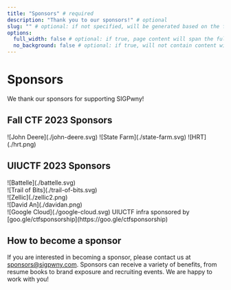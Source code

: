 ```yaml
---
title: "Sponsors" # required
description: "Thank you to our sponsors!" # optional
slug: "" # optional: if not specified, will be generated based on the file's relative path
options:
  full_width: false # optional: if true, page content will span the full container width
  no_background: false # optional: if true, will not contain content with the rounded gray panel background
---
```


# Sponsors

We thank our sponsors for supporting SIGPwny!

## Fall CTF 2023 Sponsors

<div class="grid md:grid-cols-2 gap-x-8 gap-y-4 items-center text-center mb-8">
![John Deere](./john-deere.svg)
![State Farm](./state-farm.svg)
![HRT](./hrt.png)
</div>

## UIUCTF 2023 Sponsors

<div class="grid md:grid-cols-2 gap-x-8 gap-y-4 items-center text-center mb-8">
  <div class="md:w-3/4 w-1/2 mx-auto">
  ![Battelle](./battelle.svg)
  </div>
  <div class="md:w-3/4 w-1/2 mx-auto">
  ![Trail of Bits](./trail-of-bits.svg)
  </div>
  <div class="md:w-3/4 w-1/2 mx-auto">
  ![Zellic](./zellic2.png)
  </div>
  <div class="md:w-3/4 w-1/2 mx-auto">
  ![David An](./davidan.png)
  </div>
  <span>
![Google Cloud](./google-cloud.svg)
UIUCTF infra sponsored by [goo.gle/ctfsponsorship](https://goo.gle/ctfsponsorship)
  </span>
</div>

## How to become a sponsor

If you are interested in becoming a sponsor, please contact us at [sponsors@sigpwny.com](mailto:sponsors@sigpwny.com). 
Sponsors can receive a variety of benefits, from resume books to brand exposure and recruiting events. We are happy to work with you!